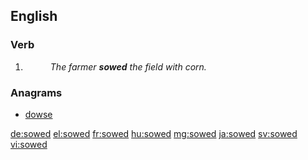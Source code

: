 ==English==

===Verb===
{{head|en|verb form}}

# {{en-past of|sow}}
#: ''The farmer '''sowed''' the field with corn.''

===Anagrams===
* [[dowse#English|dowse]]

[[de:sowed]]
[[el:sowed]]
[[fr:sowed]]
[[hu:sowed]]
[[mg:sowed]]
[[ja:sowed]]
[[sv:sowed]]
[[vi:sowed]]